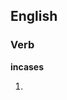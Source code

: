 ==English==

===Verb===
'''incases'''

# {{third-person singular of|[[incase]]}}
{{anagrams:en/aceinss}}